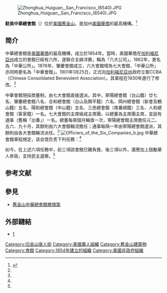 {{Merge to |中華公所|date=July 2019 }}

{{review|time=2013-09-09T05:44:03+00:00}}

[[File:Zhonghua_Huiguan,_San_Francisco_(6540).JPG|thumb]]

'''駐美中華總會館'''（{{lang-en|Chinese Consolidated Benevolent Association}}）位於[[美國|美國]][[舊金山|舊金山]]，是加州[[美國華僑|美國華僑]]的最高機構。<ref name=ccb>{{Cite web |url=http://www.ccbausa.org/about_us/aboutUs-c.html |title=駐美中華總會館簡介，駐美中華總會館，於2013-06-03查閱 |access-date=2013-06-04 |archive-url=https://web.archive.org/web/20130608030522/http://www.ccbausa.org/about_us/aboutUs-c.html |archive-date=2013-06-08 |dead-url=yes }}</ref>

==简介==
中華總會館是[[美國華僑|美國華僑]]的最高機構，成立於1854年。當時，美國華僑在[[加利福尼亞州|加利福尼亞州]]成立的會館已經有六所，遂聯合主辦洋務，稱為「六大公司」。1862年，更名為「中華公所」。1876年，肇慶會館成立，六大會館增為七大會館，「中華公所」亦同時更名為「中華會館」。1901年1月25日，正式向[[加利福尼亞州|加利福尼亞州]]政府立案CCBA（Chinese Consolidated Benevolent Association）。其章程在1930年進行了修改。<ref name=ccb/>

中華會館現採商董制，由七大會館直接選派。其中，寧陽總會館（台山籍）廿七名、肇慶總會館八名、合和總會館（台山及開平籍）六名、岡州總會館（新會及鶴山籍）五名、陽和總會館（中山籍）五名、三邑總會館（南番順籍）三名、人和總會館（客家籍）一名。七大會館的主席組成主席團，以總董為主席團主席，並設有通事（舊稱「出番」）一名。總董每兩個月輪值一次，寧陽總會館主席擔任元二、五六、九十月，其餘則由六大會館輪流擔任；通事每隔一年由寧陽總會館選派，其餘則由各大會館輪流派任。<ref name=ccb/>
[[File:Officiers_of_the_Six_Companies_b.jpg|thumb]]
中華總會館章程規定，该会馆负责下列任務：<ref name=ccb/>
{{引用|一、華僑個人或其事業受到歧視及不公平待遇時當依法力爭。<br>
二、華僑於入境或出境遭移民官無理留難時，負責協助解除其困難。<br>
三、華僑相互間因財政或其他事故有爭執事端時，力排解之。<br>
四、負責主理華僑子弟中文教育事務。<br>
五、掌理華僑醫院與其他慈善事項。<br>
六、辦理一切華僑公益事項（在1913年和平會成立前處理堂口糾紛，1910年商會成立前兼理商務）。}}

如今，在上述六項任務中，前三項該會館已難負擔，後三項以外，還應加上鼓勵華人參政，支持民主選舉。<ref name=ccb/>

==参考文献==
{{reflist}}

==參見==
*[[舊金山中華總會館撤旗案|舊金山中華總會館撤旗案]]

==外部鏈結==
*[http://www.cchsia.org/schoolorg.html]

{{美國華人組織}}
{{Authority control}}
[[Category:旧金山唐人街|Category:旧金山唐人街]]
[[Category:美國華人組織|Category:美國華人組織]]
[[Category:舊金山建築物|Category:舊金山建築物]]
[[Category:會館|Category:會館]]
[[Category:1854年建立的組織|Category:1854年建立的組織]]
[[Category:美國非政府組織|Category:美國非政府組織]]